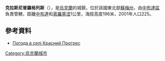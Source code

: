 {{coord|52|9|42|N|34|2|11|E|scale:100000|display=title}}

'''克拉斯尼普羅格列斯'''（{{lang-uk|Прогрес}}），是[[烏克蘭|烏克蘭]]的城鎮，位於該國東北部[[蘇梅州|蘇梅州]]，由[[中布達區|中布達區]]負責管轄，距離[[中布達|中布達]]和[[索羅基涅|索羅基涅]]1公里，海拔高度196米，2001年人口225。

==參考資料==
* [http://weather.in.ua/ua/symskaja/12048 Погода в селі Красний Прогрес] {{Wayback|url=http://weather.in.ua/ua/symskaja/12048 |date=20160418235259 }}

{{Ukraine-geo-stub}}
[[Category:烏克蘭城市|Category:烏克蘭城市]]